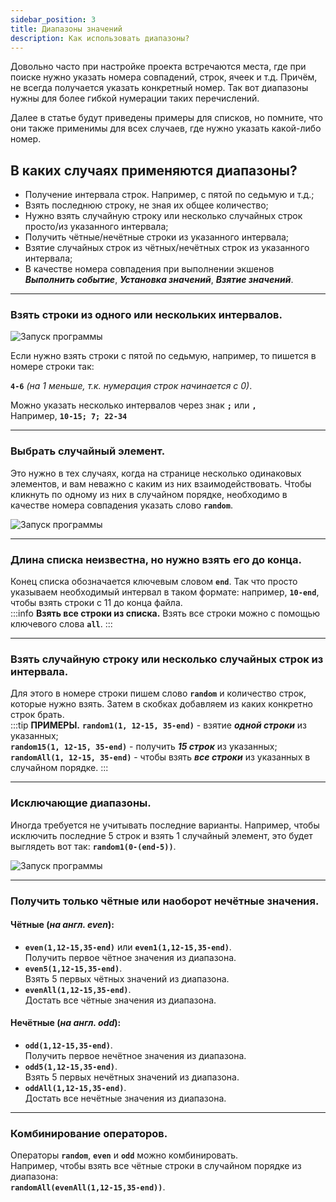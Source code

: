 ```yaml
---
sidebar_position: 3
title: Диапазоны значений
description: Как использовать диапазоны?
---  
```

Довольно часто при настройке проекта встречаются места, где при поиске нужно указать номера совпадений, строк, ячеек и т.д. Причём, не всегда получается указать конкретный номер. Так вот диапазоны нужны для более гибкой нумерации таких перечислений.  

Далее в статье будут приведены примеры для списков, но помните, что они также применимы для всех случаев, где нужно указать какой-либо номер.  

## В каких случаях применяются диапазоны?  
- Получение интервала строк. Например, с пятой по седьмую и т.д.;  
- Взять последнюю строку, не зная их общее количество;  
- Нужно взять случайную строку или несколько случайных строк просто/из указанного интервала;      
- Получить чётные/нечётные строки из указанного интервала;  
- Взятие случайных строк из чётных/нечётных строк из указанного интервала;  
- В качестве номера совпадения при выполнении экшенов ***Выполнить событие***, ***Установка значений***, ***Взятие значений***.  
_______________________________________________ 
### Взять строки из одного или нескольких интервалов.  
![Запуск программы](./assets/Value_Ranges/Value_Ranges_pic1.png)    

Если нужно взять строки с пятой по седьмую, например, то пишется в номере строки так:

**`4-6`** *(на 1 меньше, т.к. нумерация строк начинается с 0)*.  

Можно указать несколько интервалов через знак **`;`** или **`,`**  
Например, **`10-15; 7; 22-34`**   
_______________________________________________ 
### Выбрать случайный элемент.  
Это нужно в тех случаях, когда на странице несколько одинаковых элементов, и вам неважно с каким из них взаимодействовать. Чтобы кликнуть по одному из них в случайном порядке, необходимо в качестве номера совпадения указать слово **`random`**.  

![Запуск программы](./assets/Value_Ranges/Value_Ranges_pic3.png)  
_______________________________________________ 
### Длина списка неизвестна, но нужно взять его до конца.  
Конец списка обозначается ключевым словом **`end`**. Так что просто указываем необходимый интервал в таком формате: например, **`10-end`**, чтобы взять строки с 11 до конца файла.  
:::info **Взять все строки из списка.**
Взять все строки можно с помощью ключевого слова **`all`**.
:::  
_______________________________________________ 
### Взять случайную строку или несколько случайных строк из интервала.  
Для этого в номере строки пишем слово **`random`** и количество строк, которые нужно взять. Затем в скобках добавляем из каких конкретно строк брать.  
:::tip **ПРИМЕРЫ.**
**`random1(1, 12-15, 35-end)`** - взятие ***одной строки*** из указанных;  
**`random15(1, 12-15, 35-end)`** - получить ***15 строк*** из указанных;  
**`randomAll(1, 12-15, 35-end)`** - чтобы взять ***все строки*** из указанных в случайном порядке.
:::
_______________________________________________ 
### Исключающие диапазоны.  
Иногда требуется не учитывать последние варианты. Например, чтобы исключить последние 5 строк и взять 1 случайный элемент, это будет выглядеть вот так: **`random1(0-(end-5))`**.  

![Запуск программы](./assets/Value_Ranges/Value_Ranges_pic2.png)  
_______________________________________________ 
### Получить только чётные или наоборот нечётные значения.  
#### Чётные (*на англ. even*):  
- **`even(1,12-15,35-end)`** или **`even1(1,12-15,35-end)`**.  
Получить первое чётное значения из диапазона.  
- **`even5(1,12-15,35-end)`**.  
Взять 5 первых чётных значений из диапазона.  
- **`evenAll(1,12-15,35-end)`**.  
Достать все чётные значения из диапазона.  
#### Нечётные (*на англ. odd*):  
- **`odd(1,12-15,35-end)`**.  
Получить первое нечётное значения из диапазона.  
- **`odd5(1,12-15,35-end)`**.  
Взять 5 первых нечётных значений из диапазона.  
- **`oddAll(1,12-15,35-end)`**.  
Достать все нечётные значения из диапазона.   
_______________________________________________ 
### Комбинирование операторов.  
Операторы **`random`**, **`even`** и **`odd`** можно комбинировать.  
Например, чтобы взять все чётные строки в случайном порядке из диапазона:  
**`randomAll(evenAll(1,12-15,35-end))`**.


